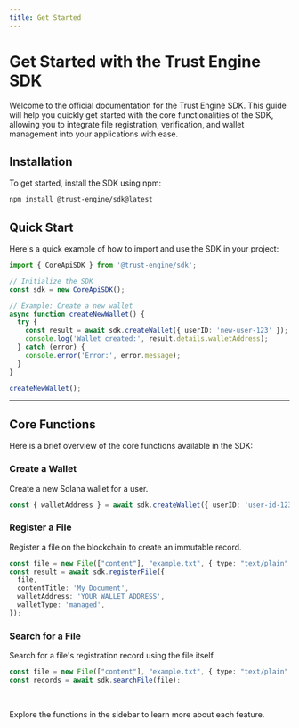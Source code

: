 ```yaml
---
title: Get Started
---
```


# Get Started with the Trust Engine SDK

Welcome to the official documentation for the Trust Engine SDK. This guide will help you quickly get started with the core functionalities of the SDK, allowing you to integrate file registration, verification, and wallet management into your applications with ease.

## Installation

To get started, install the SDK using npm:

```bash
npm install @trust-engine/sdk@latest
```

## Quick Start

Here's a quick example of how to import and use the SDK in your project:

```typescript
import { CoreApiSDK } from '@trust-engine/sdk';

// Initialize the SDK
const sdk = new CoreApiSDK();

// Example: Create a new wallet
async function createNewWallet() {
  try {
    const result = await sdk.createWallet({ userID: 'new-user-123' });
    console.log('Wallet created:', result.details.walletAddress);
  } catch (error) {
    console.error('Error:', error.message);
  }
}

createNewWallet();
```

---

## Core Functions

Here is a brief overview of the core functions available in the SDK:

### Create a Wallet

Create a new Solana wallet for a user.

```typescript
const { walletAddress } = await sdk.createWallet({ userID: 'user-id-123' });
```

### Register a File

Register a file on the blockchain to create an immutable record.

```typescript
const file = new File(["content"], "example.txt", { type: "text/plain" });
const result = await sdk.registerFile({
  file,
  contentTitle: 'My Document',
  walletAddress: 'YOUR_WALLET_ADDRESS',
  walletType: 'managed',
});
```

### Search for a File

Search for a file's registration record using the file itself.

```typescript
const file = new File(["content"], "example.txt", { type: "text/plain" });
const records = await sdk.searchFile(file);
```

<br/>

Explore the functions in the sidebar to learn more about each feature.
